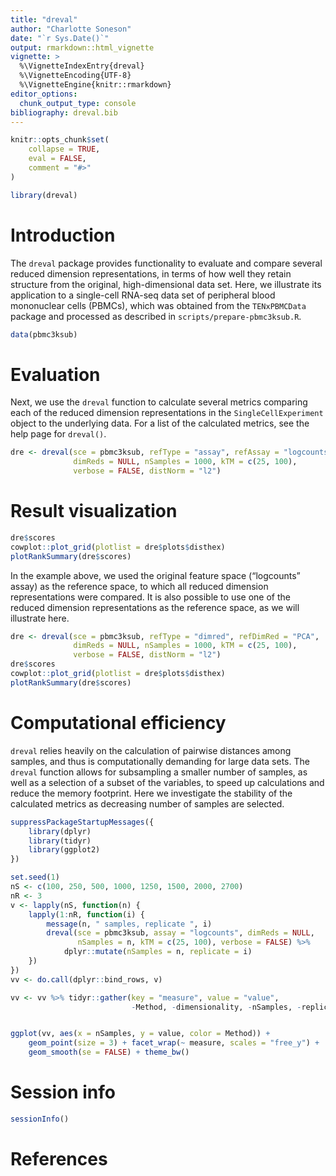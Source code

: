 ```yaml
---
title: "dreval"
author: "Charlotte Soneson"
date: "`r Sys.Date()`"
output: rmarkdown::html_vignette
vignette: >
  %\VignetteIndexEntry{dreval}
  %\VignetteEncoding{UTF-8}
  %\VignetteEngine{knitr::rmarkdown}
editor_options: 
  chunk_output_type: console
bibliography: dreval.bib
---
```


```r
knitr::opts_chunk$set(
    collapse = TRUE,
    eval = FALSE,
    comment = "#>"
)
```

```r
library(dreval)
```

# Introduction

The `dreval` package provides functionality to evaluate and compare several
reduced dimension representations, in terms of how well they retain structure
from the original, high-dimensional data set. Here, we illustrate its
application to a single-cell RNA-seq data set of peripheral blood mononuclear
cells (PBMCs), which was obtained from the `TENxPBMCData` package and processed
as described in `scripts/prepare-pbmc3ksub.R`.

```r
data(pbmc3ksub)
```

# Evaluation

Next, we use the `dreval` function to calculate several metrics comparing each
of the reduced dimension representations in the `SingleCellExperiment` object to
the underlying data. For a list of the calculated metrics, see the help page for
`dreval()`.

```r
dre <- dreval(sce = pbmc3ksub, refType = "assay", refAssay = "logcounts", 
              dimReds = NULL, nSamples = 1000, kTM = c(25, 100), 
              verbose = FALSE, distNorm = "l2")
```

# Result visualization

```r
dre$scores
cowplot::plot_grid(plotlist = dre$plots$disthex)
plotRankSummary(dre$scores)
```

In the example above, we used the original feature space ("logcounts" assay) as
the reference space, to which all reduced dimension representations were
compared. It is also possible to use one of the reduced dimension
representations as the reference space, as we will illustrate here.

```r
dre <- dreval(sce = pbmc3ksub, refType = "dimred", refDimRed = "PCA", 
              dimReds = NULL, nSamples = 1000, kTM = c(25, 100), 
              verbose = FALSE, distNorm = "l2")
dre$scores
cowplot::plot_grid(plotlist = dre$plots$disthex)
plotRankSummary(dre$scores)
```


# Computational efficiency

`dreval` relies heavily on the calculation of pairwise distances among samples,
and thus is computationally demanding for large data sets. The `dreval` function
allows for subsampling a smaller number of samples, as well as a selection of a
subset of the variables, to speed up calculations and reduce the memory
footprint. Here we investigate the stability of the calculated metrics as
decreasing number of samples are selected.

```r
suppressPackageStartupMessages({
    library(dplyr)
    library(tidyr)
    library(ggplot2)
})

set.seed(1)
nS <- c(100, 250, 500, 1000, 1250, 1500, 2000, 2700)
nR <- 3
v <- lapply(nS, function(n) {
    lapply(1:nR, function(i) {
        message(n, " samples, replicate ", i)
        dreval(sce = pbmc3ksub, assay = "logcounts", dimReds = NULL,
               nSamples = n, kTM = c(25, 100), verbose = FALSE) %>%
            dplyr::mutate(nSamples = n, replicate = i)
    })
})
vv <- do.call(dplyr::bind_rows, v)

vv <- vv %>% tidyr::gather(key = "measure", value = "value", 
                           -Method, -dimensionality, -nSamples, -replicate)


ggplot(vv, aes(x = nSamples, y = value, color = Method)) + 
    geom_point(size = 3) + facet_wrap(~ measure, scales = "free_y") + 
    geom_smooth(se = FALSE) + theme_bw()
```

# Session info

```r
sessionInfo()
```

# References
